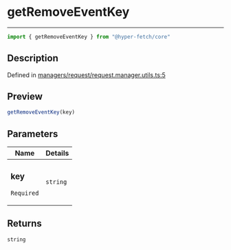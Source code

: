

# getRemoveEventKey

<div class="api-docs__separator" data-reactroot="">

---

</div><div class="api-docs__import" data-reactroot="">

```ts
import { getRemoveEventKey } from "@hyper-fetch/core"
```

</div><div class="api-docs__section">

## Description

</div><div class="api-docs__description"><span class="api-docs__do-not-parse">



</span></div><p class="api-docs__definition">

Defined in [managers/request/request.manager.utils.ts:5](https://github.com/BetterTyped/hyper-fetch/blob/3f01c37e/packages/core/src/managers/request/request.manager.utils.ts#L5)

</p><div class="api-docs__section">

## Preview

</div><div class="api-docs__preview fn">

```ts
getRemoveEventKey(key)
```

</div><div class="api-docs__section">

## Parameters

</div><div class="api-docs__parameters"><table><thead><tr><th>Name</th><th>Details</th></tr></thead><tbody><tr param-data="key"><td class="api-docs__param-name required">

### key 

`Required`

</td><td class="api-docs__param-type">

`string`

</td></tr></tbody></table></div><div class="api-docs__section">

## Returns

</div><div class="api-docs__returns">

```ts
string
```

</div>